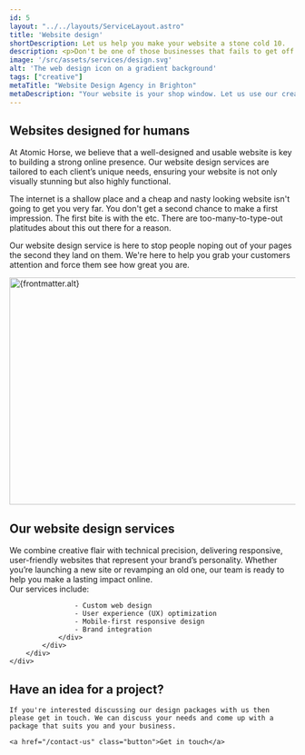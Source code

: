 ```yaml
---
id: 5
layout: "../../layouts/ServiceLayout.astro"
title: 'Website design'
shortDescription: Let us help you make your website a stone cold 10.
description: <p>Don't be one of those businesses that fails to get off the ground due to poor design. You can't judge a book by it's cover but a website isn't a book and you can (and should) absolutely judge it based on how it looks.</p><p>Our affordable design service will help separate your website from the sea of visual garbage floating around out there.</p>
image: '/src/assets/services/design.svg'
alt: 'The web design icon on a gradient background'
tags: ["creative"]
metaTitle: "Website Design Agency in Brighton"
metaDescription: "Your website is your shop window. Let us use our creative flair and technical knowledge to create a website that stands out, incorporates your brand, works best for you and your customers, is mobile-first and technically ace. "
---
```



<section class="strip text-center w-clamp-xl intro-section">
<h2 class="text-5 fw-bold mb-2">
    Websites designed for humans
</h2>

<p class="text-1">At Atomic Horse, we believe that a well-designed and usable website is key to building a strong online presence. Our website design services are tailored to each client’s unique needs, ensuring your website is not only visually stunning but also highly functional.</p>
</section>
<Strip theme="MID">
    <div class="wrapper">
        <div class="strip-inner">
            <div class="grid">
                <div class="contents">
                    <p class="text-1 fw-medium">The internet is a shallow place and a cheap and nasty looking website isn't going to get you very far. You don't get a second chance to make a first impression. The first bite is with the etc. There are too-many-to-type-out platitudes about this out there for a reason.</p>
                    <p class="text-0">Our website design service is here to stop people noping out of your pages the second they land on them. We're here to help you grab your customers attention and force them see how great you are.</p>
                </div>
                <div class="image">
                    <div class="card-fancy-image">
                        <Image src={frontmatter.image} alt={frontmatter.alt} loading="lazy" width="800" height="400" class="card-image" />
                    </div>	
                </div>
            </div>
        </div>
    </div>
</Strip>
<Strip theme="DARK">
    <div class="wrapper">
        <div class="strip-inner">
            <h2 class="heading">
                Our website design services
            </h2>
            <div class="content-grid">
                <div class="contents">                    
                    We combine creative flair with technical precision, delivering responsive, user-friendly websites that represent your brand’s personality. Whether you’re launching a new site or revamping an old one, our team is ready to help you make a lasting impact online.
                </div>
                <div class="contents">
                    Our services include:

                    - Custom web design
                    - User experience (UX) optimization
                    - Mobile-first responsive design
                    - Brand integration
                </div>
            </div>
        </div>
    </div>
</Strip>

<GradientContentStrip horse="LOOKING">
    <h2 class="heading">
        Have an idea for a project?
    </h2>

    If you're interested discussing our design packages with us then please get in touch. We can discuss your needs and come up with a package that suits you and your business.

    <a href="/contact-us" class="button">Get in touch</a>
</GradientContentStrip>
